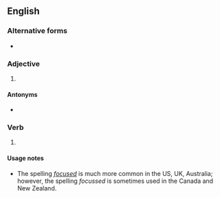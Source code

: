==English==

===Alternative forms===
* {{l|en|focused}}

===Adjective===
{{en-adj}}

# {{lb|en|British}} {{alternative spelling of|focused|lang=en}}

====Antonyms====
* {{l|en|unfocussed}}

===Verb===
{{head|en|verb form}}

# {{lb|en|British}} {{en-past of|focus}}

====Usage notes====
* The spelling ''[[focused]]'' is much more common in the US, UK, Australia; however, the spelling ''focussed'' is sometimes used in the Canada and New Zealand.